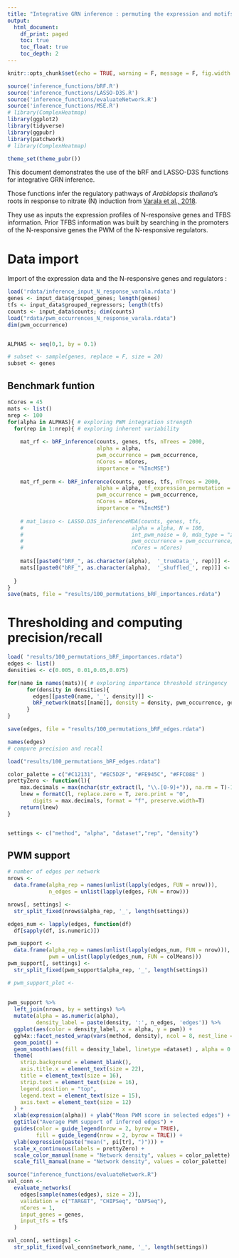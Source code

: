---
title: "Integrative GRN inference : permuting the expression and motifs of TFs: effect on precision and recall"
output: 
  html_document:
    df_print: paged
    toc: true
    toc_float: true
    toc_depth: 2
---


```{r setup, include=FALSE}
knitr::opts_chunk$set(echo = TRUE, warning = F, message = F, fig.width = 8)

source('inference_functions/bRF.R')
source('inference_functions/LASSO-D3S.R')
source('inference_functions/evaluateNetwork.R')
source('inference_functions/MSE.R')
# library(ComplexHeatmap)
library(ggplot2)
library(tidyverse)
library(ggpubr)
library(patchwork)
# library(ComplexHeatmap)

theme_set(theme_pubr())
```

This document demonstrates the use of the bRF and LASSO-D3S functions for integrative GRN inference.

Those functions infer the regulatory pathways of *Arabidopsis thaliana*'s roots in response to nitrate (N) induction from [Varala et al., 2018](https://www.ncbi.nlm.nih.gov/geo/query/acc.cgi?acc=GSE97500).

They use as inputs the expression profiles of N-responsive genes and TFBS information. 
Prior TFBS information was built by searching in the promoters of the N-responsive genes the PWM of the N-responsive regulators. 

# Data import

Import of the expression data and the N-responsive genes and regulators :

```{r}
load('rdata/inference_input_N_response_varala.rdata')
genes <- input_data$grouped_genes; length(genes)
tfs <- input_data$grouped_regressors; length(tfs)
counts <- input_data$counts; dim(counts)
load("rdata/pwm_occurrences_N_response_varala.rdata")
dim(pwm_occurrence)


ALPHAS <- seq(0,1, by = 0.1)

# subset <- sample(genes, replace = F, size = 20)
subset <- genes
```


## Benchmark funtion 

```{r}
nCores = 45
mats <- list()
nrep <- 100
for(alpha in ALPHAS){ # exploring PWM integration strength
  for(rep in 1:nrep){ # exploring inherent variability
    
    mat_rf <- bRF_inference(counts, genes, tfs, nTrees = 2000,
                            alpha = alpha,
                            pwm_occurrence = pwm_occurrence,
                            nCores = nCores,
                            importance = "%IncMSE")
    
    mat_rf_perm <- bRF_inference(counts, genes, tfs, nTrees = 2000,
                            alpha = alpha, tf_expression_permutation = TRUE,
                            pwm_occurrence = pwm_occurrence,
                            nCores = nCores,
                            importance = "%IncMSE")
    
    # mat_lasso <- LASSO.D3S_inferenceMDA(counts, genes, tfs,
    #                                  alpha = alpha, N = 100,
    #                                  int_pwm_noise = 0, mda_type = "zero",
    #                                  pwm_occurrence = pwm_occurrence,
    #                                  nCores = nCores)
    
    mats[[paste0("bRF_", as.character(alpha),  '_trueData_', rep)]] <- mat_rf
    mats[[paste0("bRF_", as.character(alpha),  '_shuffled_', rep)]] <- mat_rf_perm
    
  }
}
save(mats, file = "results/100_permutations_bRF_importances.rdata")
```

# Thresholding and computing precision/recall

```{r}
load( "results/100_permutations_bRF_importances.rdata")
edges <- list()
densities <- c(0.005, 0.01,0.05,0.075)

for(name in names(mats)){ # exploring importance threshold stringency
      for(density in densities){
        edges[[paste0(name, '_', density)]] <-
        bRF_network(mats[[name]], density = density, pwm_occurrence, genes, tfs)
      }
}

save(edges, file = "results/100_permutations_bRF_edges.rdata")

names(edges)
# compure precision and recall
```


```{r}
load("results/100_permutations_bRF_edges.rdata")

color_palette = c("#C12131", "#EC5D2F", "#FE945C", "#FFC08E" )
prettyZero <- function(l){
    max.decimals = max(nchar(str_extract(l, "\\.[0-9]+")), na.rm = T)-1
    lnew = formatC(l, replace.zero = T, zero.print = "0",
        digits = max.decimals, format = "f", preserve.width=T)
    return(lnew)
}


settings <- c("method", "alpha", "dataset","rep", "density")
```

## PWM support

```{r, fig.width=10}

# number of edges per network
nrows <-
  data.frame(alpha_rep = names(unlist(lapply(edges, FUN = nrow))),
             n_edges = unlist(lapply(edges, FUN = nrow)))

nrows[, settings] <-
  str_split_fixed(nrows$alpha_rep, '_', length(settings))

edges_num <- lapply(edges, function(df)
  df[sapply(df, is.numeric)])

pwm_support <-
  data.frame(alpha_rep = names(unlist(lapply(edges_num, FUN = nrow))),
             pwm = unlist(lapply(edges_num, FUN = colMeans)))
pwm_support[, settings] <-
  str_split_fixed(pwm_support$alpha_rep, '_', length(settings))

# pwm_support_plot <- 
  
  
pwm_support %>%
  left_join(nrows, by = settings) %>%
  mutate(alpha = as.numeric(alpha),
         density_label = paste(density, ':', n_edges, 'edges')) %>%
  ggplot(aes(color = density_label, x = alpha, y = pwm)) +
  ggh4x::facet_nested_wrap(vars(method, density), ncol = 8, nest_line = T) +
  geom_point() +
  geom_smooth(aes(fill = density_label, linetype =dataset) , alpha = 0.1) +
  theme(
    strip.background = element_blank(),
    axis.title.x = element_text(size = 22),
    title = element_text(size = 16),
    strip.text = element_text(size = 16),
    legend.position = "top",
    legend.text = element_text(size = 15),
    axis.text = element_text(size = 12)
  ) +
  xlab(expression(alpha)) + ylab("Mean PWM score in selected edges") +
  ggtitle("Average PWM support of inferred edges") +
  guides(color = guide_legend(nrow = 2, byrow = TRUE),
         fill = guide_legend(nrow = 2, byrow = TRUE)) +
  ylab(expression(paste("mean(", pi[tr], ")"))) +
  scale_x_continuous(labels = prettyZero) +
  scale_color_manual(name = "Network density", values = color_palette) +
  scale_fill_manual(name = "Network density", values = color_palette)

```

```{r}
source("inference_functions/evaluateNetwork.R")
val_conn <-
  evaluate_networks(
    edges[sample(names(edges), size = 2)],
    validation = c("TARGET", "CHIPSeq", "DAPSeq"),
    nCores = 1,
    input_genes = genes,
    input_tfs = tfs
  )

val_conn[, settings] <-
  str_split_fixed(val_conn$network_name, '_', length(settings))
```

